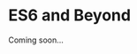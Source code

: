 # ES6 and Beyond {#es6}
Coming soon...

<!-- //syntactic sugar
    //template literals
    //spread ??

//classes
- oop :p

//arrow functions
- functional programming

//modules -->
